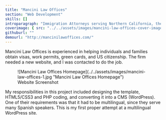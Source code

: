 ```yaml
---
title: "Mancini Law Offices"
section: "Web Development"
skills: []
introparagraph: "Immigration Attorneys serving Northern California, the San Francisco Bay Area and the nation. They are located in the beautiful wine country of Sonoma County."
coverimage: { src: "../../assets/images/mancini-law-offices-cover-image.jpg" }
githuburl: ""
demourl: "http://mancinilawoffices.com/"
---
```


Mancini Law Offices is experienced in helping individuals and families obtain visas, work permits, green cards, and US citizenship. The firm needed a new website, and I was contacted to do the job.

<figure class="figure figure--center">
  ![Mancini Law Offices Homepage](../../assets/images/mancini-law-offices-1.jpg
  "Mancini Law Offices Homepage")
  <figcaption class="figure__caption">Website Screenshot</figcaption>
</figure>

My responsibilities in this project included designing the template, HTML5/CSS3 and PHP coding, and converting it into a CMS (WordPress). One of their requirements was that it had to be multilingual, since they serve many Spanish speakers. This is my first proper attempt at a multilingual WordPress site.
